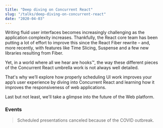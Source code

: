 ```yaml
---
title: "Deep diving on Concurrent React"
slug: "/talks/deep-diving-on-concurrent-react"
date: "2020-04-03"
---
```




Writing fluid user interfaces becomes increasingly challenging as the application complexity increases. Thankfully, the React core team has been putting a lot of effort to improve this since the React Fiber rewrite – and, more recently, with features like Time Slicing, Suspense and a few new libraries resulting from Fiber.

Yet, in a world where all we hear are hooks™, the way these different pieces of the Concurrent React umbrella work is not always well detailed.

That's why we’ll explore how properly scheduling UI work improves your app’s user experience by diving into Concurrent React and learning how it improves the responsiveness of web applications.

Last but not least, we'll take a glimpse into the future of the Web platform.

### Events

> Scheduled presentations canceled because of the COVID outbreak.
